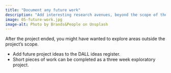```yaml
---
title: "Document any future work"
description: "Add interesting research avenues, beyond the scope of the initiative, to the ideas register for future analysis by members of the DALL team."
image: 05-future-work.jpg
image-alt: Photo by Brands&People on Unsplash
---
```

  
After the project ended, you might have wanted to explore areas outside the project's scope.

- Add future project ideas to the DALL ideas register.
- Short pieces of work can be completed as a three week exploratory project.
  